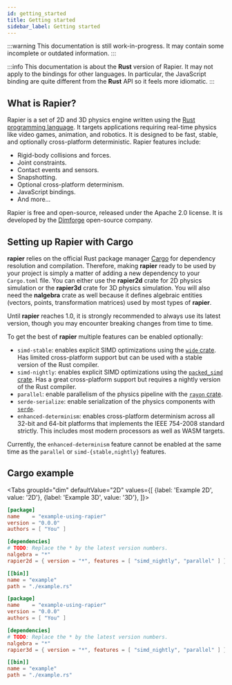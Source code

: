 ```yaml
---
id: getting_started
title: Getting started
sidebar_label: Getting started
---
```



:::warning
This documentation is still work-in-progress. It may contain some incomplete or
outdated information.
:::

:::info
This documentation is about the **Rust** version of Rapier. It may not apply to
the bindings for other languages. In particular, the JavaScript binding are quite
different from the **Rust** API so it feels more idiomatic.
:::

## What is Rapier?
Rapier is a set of 2D and 3D physics engine written using the [Rust programming language](https://www.rust-lang.org/).
It targets applications requiring real-time physics like video games, animation, and robotics. It is designed to be fast,
stable, and optionally cross-platform deterministic. Rapier features include:
- Rigid-body collisions and forces.
- Joint constraints.
- Contact events and sensors.
- Snapshotting.
- Optional cross-platform determinism.
- JavaScript bindings.
- And more…

Rapier is free and open-source, released under the Apache 2.0 license. It is developed by the [Dimforge](https://dimforge.com)
open-source company.


## Setting up Rapier with Cargo
**rapier** relies on the official Rust package manager
[Cargo](https://crates.io) for dependency resolution and compilation. Therefore,
making **rapier** ready to be used by your project is simply a matter of
adding a new dependency to your `Cargo.toml` file. You can either use the **rapier2d**
crate for 2D physics simulation or the **rapier3d** crate for 3D physics simulation. You will also
need the **nalgebra** crate as well because it defines algebraic entities
(vectors, points, transformation matrices) used by most types of **rapier**.

Until **rapier** reaches 1.0, it is strongly recommended to always use its
latest version, though you may encounter breaking changes from time to time.

To get the best of **rapier** multiple features can be enabled optionally:
- `simd-stable`: enables explicit SIMD optimizations using the [`wide` crate](https://crates.io/crates/wide).
Has limited cross-platform support but can be used with a stable version of the Rust compiler.
- `simd-nightly`: enables explicit SIMD optimizations using the [`packed_simd` crate](https://crates.io/crates/packed_simd).
Has a great cross-platform support but requires a nightly version of the Rust compiler.
- `parallel`: enable parallelism of the physics pipeline with the [`rayon` crate](https://crates.io/crates/rayon).
- `serde-serialize`: enable serialization of the physics components with [`serde`](https://github.com/serde-rs/serde).
- `enhanced-determinism`: enables cross-platform determinism across all 32-bit and 64-bit platforms that implements the
IEEE 754-2008 standard strictly. This includes most modern processors as well as WASM targets.

Currently, the `enhanced-determinism` feature cannot be enabled at the same time as the `parallel` or
`simd-{stable,nightly}` features.

## Cargo example
<Tabs
  groupId="dim"
  defaultValue="2D"
  values={[
    {label: 'Example 2D', value: '2D'},
    {label: 'Example 3D', value: '3D'},
  ]}>
  <TabItem value="2D">

```toml
[package]
name    = "example-using-rapier"
version = "0.0.0"
authors = [ "You" ]

[dependencies]
# TODO: Replace the * by the latest version numbers.
nalgebra = "*"
rapier2d = { version = "*", features = [ "simd_nightly", "parallel" ] }

[[bin]]
name = "example"
path = "./example.rs"
```

  </TabItem>
  <TabItem value="3D">

```toml
[package]
name    = "example-using-rapier"
version = "0.0.0"
authors = [ "You" ]

[dependencies]
# TODO: Replace the * by the latest version numbers.
nalgebra = "*"
rapier3d = { version = "*", features = [ "simd_nightly", "parallel" ] }

[[bin]]
name = "example"
path = "./example.rs"
```

  </TabItem>
</Tabs>